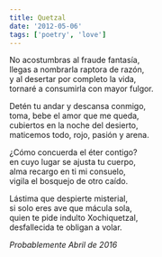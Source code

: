 ```yaml
---
title: Quetzal
date: '2012-05-06'
tags: ['poetry', 'love']
---
```


<div className="italic">
No acostumbras al fraude fantasía,<br/>
llegas a nombrarla raptora de razón,<br/>
y al desertar por completo la vida,<br/>
tornaré a consumirla con mayor fulgor.<br/>

Detén tu andar y descansa conmigo,<br/>
toma, bebe el amor que me queda,<br/>
cubiertos en la noche del desierto,<br/>
maticemos todo, rojo, pasión y arena.<br/>

¿Cómo concuerda el éter contigo?<br/>
en cuyo lugar se ajusta tu cuerpo,<br/>
alma recargo en ti mi consuelo,<br/>
vigila el bosquejo de otro caído.<br/>

Lástima que despierte misterial,<br/>
si solo eres ave que mácula sola,<br/>
quien te pide indulto Xochiquetzal,<br/>
desfallecida te obligan a volar.<br/>
</div>

*Probablemente Abril de 2016*